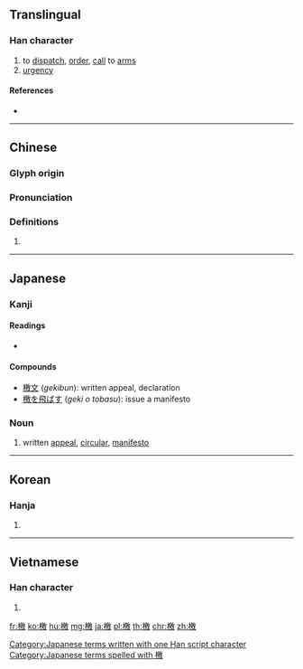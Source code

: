 ==Translingual==

===Han character===
{{Han char|rn=75|rad=木|as=13|sn=17|four=48940|canj=DHSK|ids=⿰木敫}}

# to [[dispatch]], [[order]], [[call]] to [[arm]]s
# [[urgency]]

====References====
* {{Han ref|kx=0556.070|dkj=15639|dj=0945.270|hdz=21302.140|uh=6A84|ud=27268|bh=C0CA|bd=49354}}

----

==Chinese==
{{zh-forms}}

===Glyph origin===
{{Han etym}}

===Pronunciation===
{{zh-pron
|m=xí
|c=hat6
|mn=he̍k
|mc=y
|oc=y
|ma=
|cat=v,n
}}

===Definitions===
{{zh-hanzi}}

# {{rfdef|lang=zh}}

----

==Japanese==

===Kanji===
{{ja-kanji|grade=|rs=木13}}

====Readings====
* {{ja-readings|on=[[けき]] (''keki'')|kun=[[げきする]] ([[檄する]], ''geki''), [[ふれぶみ]] (''furebumi'')}}

====Compounds====
* [[檄文]] (''gekibun''): written appeal, declaration
* [[檄を飛ばす]] (''geki o tobasu''): issue a manifesto

===Noun===
{{ja-noun|げき}}

# written [[appeal]], [[circular]], [[manifesto]]

[[Category:Japanese terms written with one Han script character]]
[[Category:Japanese terms spelled with 檄]]

----

==Korean==

===Hanja===
{{ko-hanja|hangeul=격|eumhun=|rv=gyeok|mr=kyŏk|y=kyek}}

# {{defn|lang=ko|sort=木13}}

----

==Vietnamese==

===Han character===
{{vi-readings|rs=木13| hanviet = hịch}}

# {{defn|lang=vi|sort=木13}}

[[fr:檄]]
[[ko:檄]]
[[hu:檄]]
[[mg:檄]]
[[ja:檄]]
[[pl:檄]]
[[th:檄]]
[[chr:檄]]
[[zh:檄]]